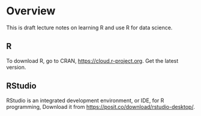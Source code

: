 # Overview {.unnumbered}

This is draft lecture notes on learning R and use R for data science.

## R

To download R, go to CRAN, <https://cloud.r-project.org>. Get the latest version.

## RStudio
RStudio is an integrated development environment, or IDE, for R programming, Download it from <https://posit.co/download/rstudio-desktop/>. 
